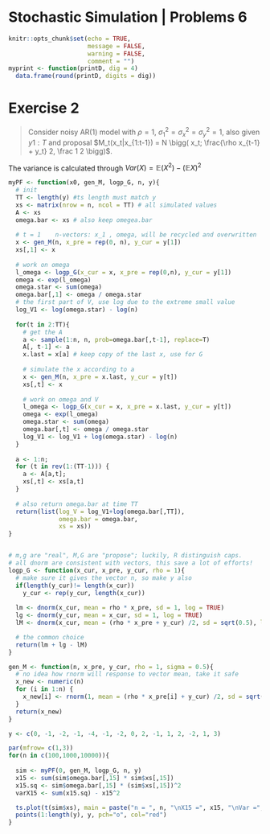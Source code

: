 # Stochastic Simulation | Problems 6

```r
knitr::opts_chunk$set(echo = TRUE, 
                      message = FALSE, 
                      warning = FALSE, 
                      comment = "") 
myprint <- function(printD, dig = 4)
  data.frame(round(printD, digits = dig)) 
```

# Exercise 2
>  Consider noisy AR(1) model with $\rho = 1,\ \sigma_1^2 = \sigma_x^2 = \sigma_y^2 = 1$, also given $y{1:T}$ and proposal $M_t(x_t|x_{1:t-1}) = N \bigg( x_t; \frac{\rho x_{t-1} + y_t} 2, \frac 1 2 \bigg)$.

The variance is calculated through $Var(X) = \mathbb E(X^2) - (\mathbb E X)^2$

```r
myPF <- function(x0, gen_M, logp_G, n, y){
  # init
  TT <- length(y) #ts length must match y
  xs <- matrix(nrow = n, ncol = TT) # all simulated values
  A <- xs
  omega.bar <- xs # also keep omegea.bar
  
  # t = 1    n-vectors: x_1 , omega, will be recycled and overwritten
  x <- gen_M(n, x_pre = rep(0, n), y_cur = y[1])
  xs[,1] <- x
  
  # work on omega
  l_omega <- logp_G(x_cur = x, x_pre = rep(0,n), y_cur = y[1])
  omega <- exp(l_omega)
  omega.star <- sum(omega)
  omega.bar[,1] <- omega / omega.star
  # the first part of V, use log due to the extreme small value 
  log_V1 <- log(omega.star) - log(n)
  
  for(t in 2:TT){
    # get the A
    a <- sample(1:n, n, prob=omega.bar[,t-1], replace=T)
    A[, t-1] <- a
    x.last = x[a] # keep copy of the last x, use for G
    
    # simulate the x according to a 
    x <- gen_M(n, x_pre = x.last, y_cur = y[t])
    xs[,t] <- x
    
    # work on omega and V
    l_omega <- logp_G(x_cur = x, x_pre = x.last, y_cur = y[t])
    omega <- exp(l_omega)
    omega.star <- sum(omega)
    omega.bar[,t] <- omega / omega.star
    log_V1 <- log_V1 + log(omega.star) - log(n)
  }
  
  a <- 1:n; 
  for (t in rev(1:(TT-1))) {
    a <- A[a,t]; 
    xs[,t] <- xs[a,t]
  }
  
  # also return omega.bar at time TT
  return(list(log_V = log_V1+log(omega.bar[,TT]),
              omega.bar = omega.bar,
              xs = xs))
}


# m,g are "real", M,G are "propose"; luckily, R distinguish caps.
# all dnorm are consistent with vectors, this save a lot of efforts!
logp_G <- function(x_cur, x_pre, y_cur, rho = 1){
  # make sure it gives the vector n, so make y also
  if(length(y_cur)!= length(x_cur)) 
    y_cur <- rep(y_cur, length(x_cur))
  
  lm <- dnorm(x_cur, mean = rho * x_pre, sd = 1, log = TRUE)
  lg <- dnorm(y_cur, mean = x_cur, sd = 1, log = TRUE)
  lM <- dnorm(x_cur, mean = (rho * x_pre + y_cur) /2, sd = sqrt(0.5), log = TRUE)

  # the common choice
  return(lm + lg - lM)
}

gen_M <- function(n, x_pre, y_cur, rho = 1, sigma = 0.5){
  # no idea how rnorm will response to vector mean, take it safe
  x_new <- numeric(n)
  for (i in 1:n) {
    x_new[i] <- rnorm(1, mean = (rho * x_pre[i] + y_cur) /2, sd = sqrt(sigma))
  }
  return(x_new)
}

y <- c(0, -1, -2, -1, -4, -1, -2, 0, 2, -1, 1, 2, -2, 1, 3)

par(mfrow= c(1,3))
for(n in c(100,1000,10000)){
  
  sim <- myPF(0, gen_M, logp_G, n, y)
  x15 <- sum(sim$omega.bar[,15] * sim$xs[,15])
  x15.sq <- sim$omega.bar[,15] * (sim$xs[,15])^2
  varX15 <- sum(x15.sq) - x15^2

  ts.plot(t(sim$xs), main = paste("n = ", n, "\nX15 =", x15, "\nVar =", varX15), col = "grey")
  points(1:length(y), y, pch="o", col="red")  
}
```